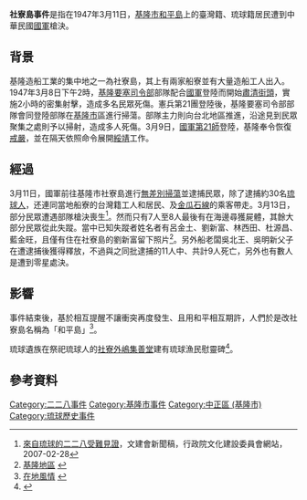'''社寮島事件'''是指在1947年3月11日，[[基隆市|基隆市]][[和平島|和平島]]上的臺灣籍、琉球籍居民遭到中華民國[[國民革命軍|國軍]]槍決。

== 背景 ==
基隆造船工業的集中地之一為社寮島，其上有兩家船寮並有大量造船工人出入。1947年3月8日下午2時，[[基隆要塞司令部|基隆要塞司令部]]部隊配合[[國民革命軍|國軍]]登陸而開始[[清鄉|肅清街頭]]，實施2小時的密集射擊，造成多名民眾死傷。憲兵第21團登陸後，基隆要塞司令部部隊會同登陸部隊在[[基隆市|基隆市]]區進行掃蕩。部隊主力則向台北地區推進，沿途見到民眾聚集之處則予以掃射，造成多人死傷。3月9日，[[國軍第21師|國軍第21師]]登陸，基隆奉令恢復[[戒嚴|戒嚴]]，並在隔天依照命令展開[[綏靖|綏靖]]工作。

== 經過 ==
3月11日，國軍前往基隆市社寮島進行[[無差別掃蕩|無差別掃蕩]]並逮捕民眾，除了逮捕約30名[[琉球人|琉球人]]，还連同當地船寮的台灣籍工人和居民、及[[金瓜石線|金瓜石線]]的乘客帶走。3月13日，部分民眾遭遇部隊槍決喪生<ref>[http://www.cca.gov.tw/app/autocue/news/culture_news_template.jsp?news_id=1172570593174 來自琉球的二二八受難見證]{{dead link|date=2018年1月 |bot=InternetArchiveBot |fix-attempted=yes }}，文建會新聞稿，行政院文化建設委員會網站，2007-02-28</ref>。然而只有7人至8人最後有在海邊尋獲屍體，其餘大部分民眾從此失蹤。當中已知失蹤者姓名者有呂金土、劉新富、林西田、杜源昌、藍金旺，且僅有住在社寮島的劉新富留下照片<ref>[http://twcenter.org.tw/d01/d01_02/02.htm 基隆地區] {{webarchive|url=https://web.archive.org/web/20170115022245/http://twcenter.org.tw/d01/d01_02/02.htm |date=2017-01-15 }}</ref>。另外船老闆吳北王、吳明新父子在遭逮捕後獲得釋放，不過與之同批逮捕的11人中、共計9人死亡，另外也有數人是遭到零星處決。

== 影響 ==
事件結束後，基於相互提醒不讓衝突再度發生、且用和平相互期許，人們於是改社寮島名稱為「和平島」<ref>[http://www.hipark.com.tw/index.php?option=com_content&task=view&id=19&Itemid=56 在地風情] {{webarchive|url=https://web.archive.org/web/20160325035704/http://www.hipark.com.tw/index.php?option=com_content&task=view&id=19&Itemid=56 |date=2016-03-25 }}</ref>。

琉球遺族在祭祀琉球人的[[社寮外嶋集善堂|社寮外嶋集善堂]]建有琉球漁民慰靈碑<ref name="盧賢秀1">{{Cite news|url=http://news.ltn.com.tw/news/local/paper/487965|title=〈北部〉建228紀念碑 日人勘和平島|author=盧賢秀|language=zh-tw|publisher=《自由時報》|date=2011-04-28|accessdate=2017-05-15|archive-date=2021-04-20|archive-url=https://web.archive.org/web/20210420004110/https://news.ltn.com.tw/news/local/paper/487965|dead-url=no}}</ref>。

== 參考資料 ==
{{Reflist}}

{{二二八事件}}

[[Category:二二八事件|Category:二二八事件]]
[[Category:基隆市事件|Category:基隆市事件]]
[[Category:中正區_(基隆市)|Category:中正區 (基隆市)]]
[[Category:琉球歷史事件|Category:琉球歷史事件]]